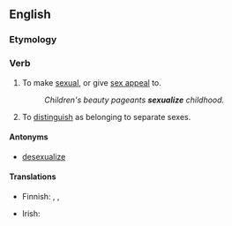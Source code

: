 ==English==

===Etymology===
{{suffix|en|sexual|ize}}

===Verb===
{{en-verb}}

# {{lb|en|transitive}} To make [[sexual]], or give [[sex appeal]] to.
#: ''Children's beauty pageants '''sexualize''' childhood.''
# {{lb|en|biology|transitive}} To [[distinguish]] as belonging to separate sexes.

====Antonyms====
* [[desexualize]]

====Translations====
{{trans-top|to make sexual}}
* Finnish: {{t+|fi|seksualisoida}}, {{t|fi|seksuaalistaa}}, {{t|fi|sukupuolistaa}}
{{trans-mid}}
* Irish: {{t|ga|gnéasaigh}}
{{trans-bottom}}